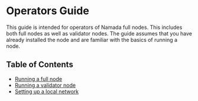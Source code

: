 # Operators Guide

This guide is intended for operators of Namada full nodes. This includes both full nodes as well as validator nodes.
The guide assumes that you have already installed the node and are familiar with the basics of running a node.

## Table of Contents

- [Running a full node](./operators/ledger.mdx)
- [Running a validator node](./operators/validators.mdx)
- [Setting up a local network](./operators/networks/local-network.mdx)